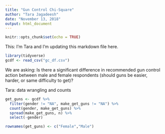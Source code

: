 ```yaml
---
title: "Gun Control Chi-Square"
author: "Tara Jagadeesh"
date: "November 13, 2018"
output: html_document
---
```


```r
knitr::opts_chunk$set(echo = TRUE)
```

This: I'm Tara and I'm updating this markdown file here. 


```r
library(tidyverse)
gcdf <- read_csv("gc_df.csv")

```

We are asking: Is there a significant difference in recommended gun control action between male and female respondents (should guns be easier, harder, or same difficulty to get)?

Tara: data wrangling and counts

```r
get_guns <- gcdf %>% 
  filter(gender != "NA", make_get_guns != "NA") %>% 
  count(gender, make_get_guns) %>% 
  spread(make_get_guns, n) %>% 
  select(-gender)

rownames(get_guns) <- c("Female","Male")
```


